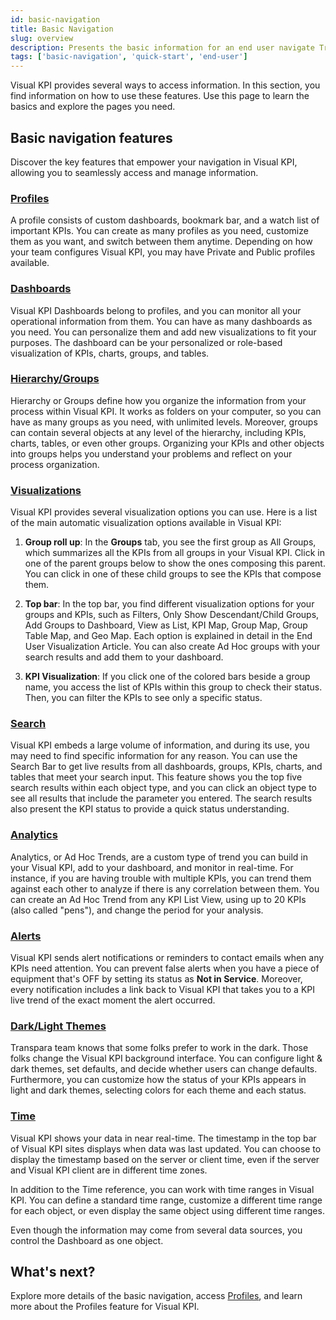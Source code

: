 ```yaml
---
id: basic-navigation
title: Basic Navigation
slug: overview
description: Presents the basic information for an end user navigate Transpara's Visual KPIs software.
tags: ['basic-navigation', 'quick-start', 'end-user']
---
```



Visual KPI provides several ways to access information. In this section, you find information on how to use these features. Use this page to learn the basics and explore the pages you need.


## Basic navigation features 

Discover the key features that empower your navigation in Visual KPI, allowing you to seamlessly access and manage information.

### [Profiles](/docs/end-user/basic-navigation/profiles)


A profile consists of custom dashboards, bookmark bar, and a watch list of important KPIs. You can create as many profiles as you need, customize them as you want, and switch between them anytime. Depending on how your team configures Visual KPI, you may have Private and Public profiles available.

### [Dashboards](/docs/end-user/basic-navigation/dashboards)

Visual KPI Dashboards belong to profiles, and you can monitor all your operational information from them. You can have as many dashboards as you need. You can personalize them and add new visualizations to fit your purposes. The dashboard can be your personalized or role-based visualization of KPIs, charts, groups, and tables. 

### [Hierarchy/Groups](/docs/end-user/basic-navigation/groups)

Hierarchy or Groups define how you organize the information from your process within Visual KPI. It works as folders on your computer, so you can have as many groups as you need, with unlimited levels. Moreover, groups can contain several objects at any level of the hierarchy, including KPIs, charts, tables, or even other groups. Organizing your KPIs and other objects into groups helps you understand your problems and reflect on your process organization. 

### [Visualizations](/docs/end-user/basic-navigation/visualization)

Visual KPI provides several visualization options you can use. Here is a list of the main automatic visualization options available in Visual KPI: 

1. **Group roll up**: In the **Groups** tab, you see the first group as All Groups, which summarizes all the KPIs from all groups in your Visual KPI. Click in one of the parent groups below to show the ones composing this parent. You can click in one of these child groups to see the KPIs that compose them. 

2. **Top bar**: In the top bar, you find different visualization options for your groups and KPIs, such as Filters, Only Show Descendant/Child Groups, Add Groups to Dashboard, View as List, KPI Map, Group Map, Group Table Map, and Geo Map. Each option is explained in detail in the End User Visualization Article. You can also create Ad Hoc groups with your search results and add them to your dashboard. 

<StylizedImage
  imgURL="img/docs/end-user/basic-navigation/basic-navigation/enduser-basicnavigation-topbar-rollup.png"
  alt="Top bar tools"
/>

3. **KPI Visualization**: If you click one of the colored bars beside a group name, you access the list of KPIs within this group to check their status. Then, you can filter the KPIs to see only a specific status.

<StylizedImage
  imgURL="img/docs/end-user/basic-navigation/basic-navigation/visualization-kpi.gif"
  alt="Quickstart tools"
/>

### [Search](/docs/end-user/basic-navigation/search)

Visual KPI embeds a large volume of information, and during its use, you may need to find specific information for any reason. You can use the Search Bar to get live results from all dashboards, groups, KPIs, charts, and tables that meet your search input. This feature shows you the top five search results within each object type, and you can click an object type to see all results that include the parameter you entered. The search results also present the KPI status to provide a quick status understanding. 

### [Analytics](/docs/end-user/basic-navigation/analytics)

Analytics, or Ad Hoc Trends, are a custom type of trend you can build in your Visual KPI, add to your dashboard, and monitor in real-time. For instance, if you are having trouble with multiple KPIs, you can trend them against each other to analyze if there is any correlation between them. You can create an Ad Hoc Trend from any KPI List View, using up to 20 KPIs (also called "pens"), and change the period for your analysis. 

### [Alerts](/docs/end-user/basic-navigation/alerts)

Visual KPI sends alert notifications or reminders to contact emails when any KPIs need attention. You can prevent false alerts when you have a piece of equipment that's OFF by setting its status as **Not in Service**. Moreover, every notification includes a link back to Visual KPI that takes you to a KPI live trend of the exact moment the alert occurred. 

### [Dark/Light Themes](/docs/end-user/basic-navigation/dark-light-theme)

Transpara team knows that some folks prefer to work in the dark. Those folks change the Visual KPI background interface. You can configure light & dark themes, set defaults, and decide whether users can change defaults. Furthermore, you can customize how the status of your KPIs appears in light and dark themes, selecting colors for each theme and each status. 

### [Time](/docs/end-user/basic-navigation/time)

Visual KPI shows your data in near real-time. The timestamp in the top bar of Visual KPI sites displays when data was last updated. You can choose to display the timestamp based on the server or client time, even if the server and Visual KPI client are in different time zones.

In addition to the Time reference, you can work with time ranges in Visual KPI. You can define a standard time range, customize a different time range for each object, or even display the same object using different time ranges.

Even though the information may come from several data sources, you control the Dashboard as one object.

## What's next? 

Explore more details of the basic navigation, access [Profiles](./profiles), and learn more about the Profiles feature for Visual KPI.